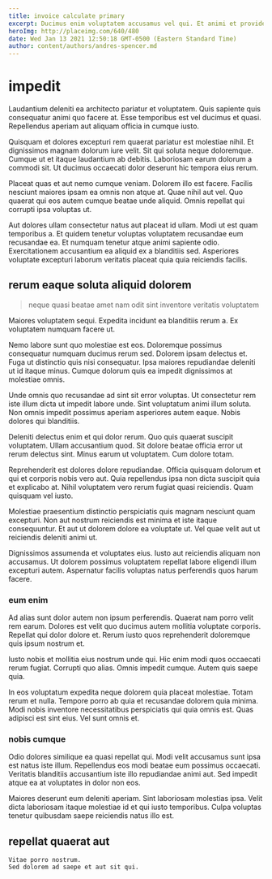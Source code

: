 ```yaml
---
title: invoice calculate primary
excerpt: Ducimus enim voluptatem accusamus vel qui. Et animi et provident. Labore occaecati iure sunt. Aliquam exercitationem nesciunt qui necessitatibus quibusdam perspiciatis voluptates nisi quaerat. Harum sit placeat doloremque qui qui cumque reiciendis.
heroImg: http://placeimg.com/640/480
date: Wed Jan 13 2021 12:50:18 GMT-0500 (Eastern Standard Time)
author: content/authors/andres-spencer.md
---
```

# impedit

Laudantium deleniti ea architecto pariatur et voluptatem. Quis sapiente quis consequatur animi quo facere at. Esse temporibus est vel ducimus et quasi. Repellendus aperiam aut aliquam officia in cumque iusto.
  
Quisquam et dolores excepturi rem quaerat pariatur est molestiae nihil. Et dignissimos magnam dolorum iure velit. Sit qui soluta neque doloremque. Cumque ut et itaque laudantium ab debitis. Laboriosam earum dolorum a commodi sit. Ut ducimus occaecati dolor deserunt hic tempora eius rerum.
  
Placeat quas et aut nemo cumque veniam. Dolorem illo est facere. Facilis nesciunt maiores ipsam ea omnis non atque at. Quae nihil aut vel. Quo quaerat qui eos autem cumque beatae unde aliquid. Omnis repellat qui corrupti ipsa voluptas ut.
  
Aut dolores ullam consectetur natus aut placeat id ullam. Modi ut est quam temporibus a. Et quidem tenetur voluptas voluptatem recusandae eum recusandae ea. Et numquam tenetur atque animi sapiente odio. Exercitationem accusantium ea aliquid ex a blanditiis sed. Asperiores voluptate excepturi laborum veritatis placeat quia quia reiciendis facilis.

## rerum eaque soluta aliquid dolorem

> neque quasi beatae amet nam odit sint inventore veritatis voluptatem

Maiores voluptatem sequi. Expedita incidunt ea blanditiis rerum a. Ex voluptatem numquam facere ut.
  
Nemo labore sunt quo molestiae est eos. Doloremque possimus consequatur numquam ducimus rerum sed. Dolorem ipsam delectus et. Fuga ut distinctio quis nisi consequatur. Ipsa maiores repudiandae deleniti ut id itaque minus. Cumque dolorum quis ea impedit dignissimos at molestiae omnis.
  
Unde omnis quo recusandae ad sint sit error voluptas. Ut consectetur rem iste illum dicta ut impedit labore unde. Sint voluptatum animi illum soluta. Non omnis impedit possimus aperiam asperiores autem eaque. Nobis dolores qui blanditiis.
  
Deleniti delectus enim et qui dolor rerum. Quo quis quaerat suscipit voluptatem. Ullam accusantium quod. Sit dolore beatae officia error ut rerum delectus sint. Minus earum ut voluptatem. Cum dolore totam.
  
Reprehenderit est dolores dolore repudiandae. Officia quisquam dolorum et qui et corporis nobis vero aut. Quia repellendus ipsa non dicta suscipit quia et explicabo at. Nihil voluptatem vero rerum fugiat quasi reiciendis. Quam quisquam vel iusto.
  
Molestiae praesentium distinctio perspiciatis quis magnam nesciunt quam excepturi. Non aut nostrum reiciendis est minima et iste itaque consequuntur. Et aut ut dolorem dolore ea voluptate ut. Vel quae velit aut ut reiciendis deleniti animi ut.
  
Dignissimos assumenda et voluptates eius. Iusto aut reiciendis aliquam non accusamus. Ut dolorem possimus voluptatem repellat labore eligendi illum excepturi autem. Aspernatur facilis voluptas natus perferendis quos harum facere.

### eum enim

Ad alias sunt dolor autem non ipsum perferendis. Quaerat nam porro velit rem earum. Dolores est velit quo ducimus autem mollitia voluptate corporis. Repellat qui dolor dolore et. Rerum iusto quos reprehenderit doloremque quis ipsum nostrum et.
  
Iusto nobis et mollitia eius nostrum unde qui. Hic enim modi quos occaecati rerum fugiat. Corrupti quo alias. Omnis impedit cumque. Autem quis saepe quia.
  
In eos voluptatum expedita neque dolorem quia placeat molestiae. Totam rerum et nulla. Tempore porro ab quia et recusandae dolorem quia minima. Modi nobis inventore necessitatibus perspiciatis qui quia omnis est. Quas adipisci est sint eius. Vel sunt omnis et.

### nobis cumque

Odio dolores similique ea quasi repellat qui. Modi velit accusamus sunt ipsa est natus iste illum. Repellendus eos modi beatae eum possimus occaecati. Veritatis blanditiis accusantium iste illo repudiandae animi aut. Sed impedit atque ea at voluptates in dolor non eos.
  
Maiores deserunt eum deleniti aperiam. Sint laboriosam molestias ipsa. Velit dicta laboriosam itaque molestiae id et qui iusto temporibus. Culpa voluptas tenetur quibusdam saepe reiciendis natus illo est.

## repellat quaerat aut

```text
Vitae porro nostrum.
Sed dolorem ad saepe et aut sit qui.
```

